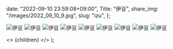 
  date: "2022-09-10 23:59:08+09:00",
  Title: "伊豆",
  share_img: "/images/2022_09_10_9.jpg",
  slug: "izu",
};

![伊豆](/images/2022_09_10_1.jpg)
![伊豆](/images/2022_09_10_2.jpg)
![伊豆](/images/2022_09_10_3.jpg)
![伊豆](/images/2022_09_10_4.jpg)
![伊豆](/images/2022_09_10_5.jpg)
![伊豆](/images/2022_09_10_6.jpg)
![伊豆](/images/2022_09_10_7.jpg)
![伊豆](/images/2022_09_10_8.jpg)
![伊豆](/images/2022_09_10_9.jpg)

  <>
    <Head>
      <title>{meta.Title} | 異郷好実</title>
    </Head>
    <PostLayout meta={meta}>{children}</PostLayout>
  </>
);
